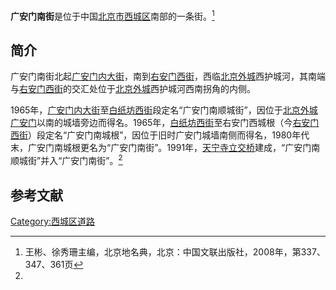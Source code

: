 {{Coord|39.8788887|116.3503041|type:landmark_region:CN-11_source:GoogleMaps|display=title}}
{{Infobox China Road
|路牌类型 = Beijing
|道路方向 = NS
|中文道路名称 = 广安门南街
|道路名称拼音 = GUANG'ANMEN NANJIE
|图片 =
|图片说明 = 
|道路属性 = 
|道路总长度 = 
|车速限制 = 
|行车线数量 = 
|所在地区 = [[北京市|北京市]][[西城区|西城区]]
|起点 =[[广安门内大街|广安门内大街]]西口
|终点 =[[右安门西街|右安门西街]]
|路段主要建筑 = [[北京营城建都滨水绿道|北京营城建都滨水绿道]]<br>[[广安大厦|广安大厦]]<br>[[中共中央台湾工作办公室|中共中央台湾工作办公室]]<br>（[[国务院台湾事务办公室|国务院台湾事务办公室]]）<br>[[海峡两岸关系协会|海峡两岸关系协会]]<br>[[北京市统计局|北京市统计局]]<br>[[北京市西城区档案局|北京市西城区档案局]]<br>（[[北京市西城区档案馆|北京市西城区档案馆]]）<br>[[中国消防博物馆|中国消防博物馆]]<br>[[中加大厦|中加大厦]]
}}

'''广安门南街'''是位于中国[[北京市|北京市]][[西城区|西城区]]南部的一条街。<ref name=bjdmd>王彬、徐秀珊主编，北京地名典，北京：中国文联出版社，2008年，第337、347、361页</ref>

==简介==
广安门南街北起[[广安门内大街|广安门内大街]]，南到[[右安门西街|右安门西街]]，西临[[北京外城|北京外城]]西护城河，其南端与[[右安门西街|右安门西街]]的交汇处位于[[北京外城|北京外城]]西护城河西南拐角的内侧。

1965年，[[广安门内大街|广安门内大街]]至[[白纸坊西街|白纸坊西街]]段定名“广安门南顺城街”，因位于[[北京外城|北京外城]][[广安门|广安门]]以南的城墙旁边而得名。1965年，[[白纸坊西街|白纸坊西街]]至右安门西城根（今[[右安门西街|右安门西街]]）段定名“广安门南城根”，因位于旧时广安门城墙南侧而得名，1980年代末，广安门南城根更名为“广安门南街”。1991年，[[天宁寺桥|天宁寺立交桥]]建成，“广安门南顺城街”并入“广安门南街”。<ref name=bjdmd/>

==参考文献==
{{reflist}}

[[Category:西城区道路|Category:西城区道路]]
